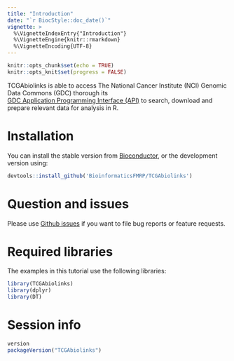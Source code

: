 ```yaml
---
title: "Introduction"
date: "`r BiocStyle::doc_date()`"
vignette: >
  %\VignetteIndexEntry{"Introduction"}
  %\VignetteEngine{knitr::rmarkdown}
  %\VignetteEncoding{UTF-8}
---
```


```r
knitr::opts_chunk$set(echo = TRUE)
knitr::opts_knit$set(progress = FALSE)
```


TCGAbiolinks is able to access The National Cancer Institute (NCI) Genomic Data Commons (GDC) thorough its  
[GDC Application Programming Interface (API)](https://gdc.cancer.gov/developers/gdc-application-programming-interface-api) 
to search, download and prepare relevant data for analysis in R. 

# Installation
You can install the stable version from [Bioconductor](http://bioconductor.org/packages/release/bioc/html/TCGAbiolinks.html), or the development version using:
```r
devtools::install_github('BioinformaticsFMRP/TCGAbiolinks')
```

# Question and issues
Please use [Github issues](https://github.com/BioinformaticsFMRP/TCGAbiolinks/issues) if you want to file bug reports or feature requests.

# Required libraries

The examples in this tutorial use the following libraries: 
```r
library(TCGAbiolinks)
library(dplyr)
library(DT)
```

# Session info
```r
version
packageVersion("TCGAbiolinks")
```
